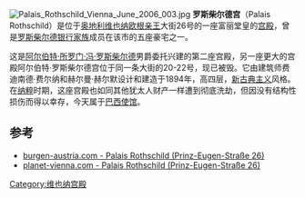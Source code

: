 [[File:Palais_Rothschild_Vienna_June_2006_003.jpg|thumb]]
'''罗斯柴尔德宫'''（Palais Rothschild）是位于[[奥地利|奥地利]][[维也纳|维也纳]][[欧根亲王|欧根亲王]]大街26号的一座富丽堂皇的[[宫殿|宫殿]]，曾是[[罗斯柴尔德家族|罗斯柴尔德银行家族]]成员在该市的五座豪宅之一。

这是[[阿尔伯特·所罗门·冯·罗斯柴尔德|阿尔伯特·所罗门·冯·罗斯柴尔德]]男爵委托兴建的第二座宫殿，另一座更大的宫殿阿尔伯特·罗斯柴尔德宫位于同一条大街的20-22号，现已被毁。它由建筑师费迪南德·费尔纳和赫尔曼·赫尔默设计和建造于1894年，高四层，[[新古典主义|新古典主义]]风格。在[[纳粹|纳粹]]时期，这座宫殿也如同其他犹太人财产一样遭到彻底洗劫，但因没有结构性损伤而得以幸存，今天属于[[巴西|巴西]][[使馆|使馆]]。

==参考==
*[https://web.archive.org/web/20120322010551/http://www.burgen-austria.com/Palais.asp?Artikel=Rothschild%20Albert burgen-austria.com - Palais Rothschild (Prinz-Eugen-Straße 26)]
*[http://www.planet-vienna.com/spots/Palais/rothschild/rothschild.htm planet-vienna.com - Palais Rothschild (Prinz-Eugen-Straße 26)] {{Wayback|url=http://www.planet-vienna.com/spots/Palais/rothschild/rothschild.htm |date=20100920033751 }}
{{coord|48.1942806|16.3771126|region:AT-9_type:landmark_source:kolossus-dewiki|display=title}}

[[Category:维也纳宫殿|Category:维也纳宫殿]]